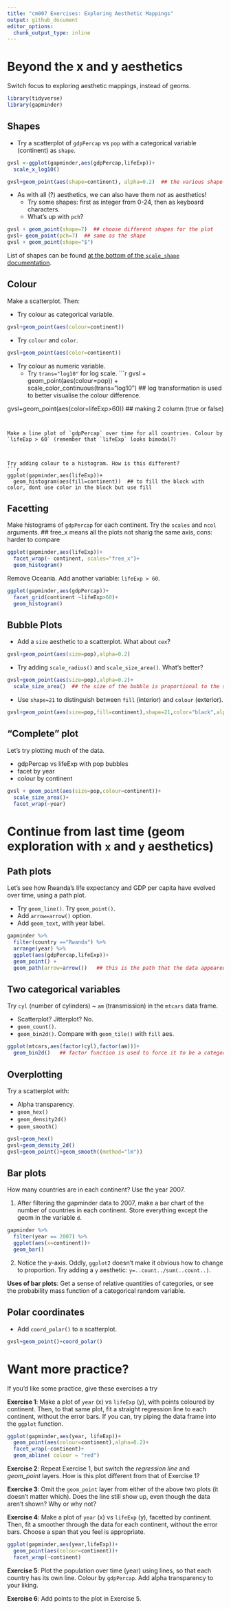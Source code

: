 ```yaml
---
title: "cm007 Exercises: Exploring Aesthetic Mappings"
output: github_document
editor_options: 
  chunk_output_type: inline
---
```




# Beyond the x and y aesthetics

Switch focus to exploring aesthetic mappings, instead of geoms. 

```r
library(tidyverse)
library(gapminder)
```


## Shapes

- Try a scatterplot of `gdpPercap` vs `pop` with a categorical variable (continent) as `shape`.

```r
gvsl <-ggplot(gapminder,aes(gdpPercap,lifeExp))+
  scale_x_log10()

gvsl+geom_point(aes(shape=continent), alpha=0.2)  ## the various shape is the continent
```




- As with all (?) aesthetics, we can also have them _not_ as aesthetics!
    - Try some shapes: first as integer from 0-24, then as keyboard characters.
    - What's up with `pch`?
    
```r
gvsl + geom_point(shape=7)  ## choose different shapes for the plot
gvsl+ geom_point(pch=7)  ## same as the shape
gvsl + geom_point(shape="$")
```
    

List of shapes can be found [at the bottom of the `scale_shape` documentation](https://ggplot2.tidyverse.org/reference/scale_shape.html).

## Colour

Make a scatterplot. Then:

- Try colour as categorical variable.
```r
gvsl+geom_point(aes(colour=continent))
```


- Try `colour` and `color`. 

```r
gvsl+geom_point(aes(color=continent))
```
- Try colour as numeric variable.
    - Try `trans="log10"` for log scale.
```r
gvsl + geom_point(aes(colour=pop)) + scale_color_continuous(trans="log10")  ## log transformation is used to better visualise the colour difference.

gvsl+geom_point(aes(color=lifeExp>60)) ## making 2 column (true or false)
```


Make a line plot of `gdpPercap` over time for all countries. Colour by `lifeExp > 60` (remember that `lifeExp` looks bimodal?)



Try adding colour to a histogram. How is this different?
```r
ggplot(gapminder,aes(lifeExp))+
  geom_histogram(aes(fill=continent))  ## to fill the block with color, dont use color in the block but use fill
```


## Facetting

Make histograms of `gdpPercap` for each continent. Try the `scales` and `ncol` arguments. 
## free_x means all the plots not sharig the same axis, cons: harder to compare
```r
ggplot(gapminder,aes(lifeExp))+
  facet_wrap(~ continent, scales="free_x")+
  geom_histogram()
```

Remove Oceania. Add another variable: `lifeExp > 60`. 
```r
ggplot(gapminder,aes(gdpPercap))+
  facet_grid(continent ~lifeExp>60)+
  geom_histogram()
```

## Bubble Plots

- Add a `size` aesthetic to a scatterplot. What about `cex`?
```r
gvsl+geom_point(aes(size=pop),alpha=0.2)
```

- Try adding `scale_radius()` and `scale_size_area()`. What's better?
```r
gvsl+geom_point(aes(size=pop),alpha=0.2)+
  scale_size_area()  ## the size of the bubble is proportional to the size of the poulation
```

- Use `shape=21` to distinguish between `fill` (interior) and `colour` (exterior).
```r
gvsl+geom_point(aes(size=pop,fill=continent),shape=21,color="black",alpha=0.2)
```


## "Complete" plot

Let's try plotting much of the data.

- gdpPercap vs lifeExp with pop bubbles
- facet by year
- colour by continent

```r
gvsl + geom_point(aes(size=pop,colour=continent))+
  scale_size_area()+
  facet_wrap(~year)
```



# Continue from last time (geom exploration with `x` and `y` aesthetics)

## Path plots

Let's see how Rwanda's life expectancy and GDP per capita have evolved over time, using a path plot.

- Try `geom_line()`. Try `geom_point()`.
- Add `arrow=arrow()` option.
- Add `geom_text`, with year label. 

```r
gapminder %>% 
  filter(country =="Rwanda") %>% 
  arrange(year) %>% 
  ggplot(aes(gdpPercap,lifeExp))+
  geom_point() +
  geom_path(arrow=arrow())   ## this is the path that the data appeared in the data frame
```



## Two categorical variables

Try `cyl` (number of cylinders) ~ `am` (transmission) in the `mtcars` data frame.

- Scatterplot? Jitterplot? No.
- `geom_count()`.
- `geom_bin2d()`. Compare with `geom_tile()` with `fill` aes.
```r
ggplot(mtcars,aes(factor(cyl),factor(am)))+
  geom_bin2d()   ## factor function is used to force it to be a category
```


## Overplotting

Try a scatterplot with:

- Alpha transparency.
- `geom_hex()`
- `geom_density2d()`
- `geom_smooth()`


```r
gvsl+geom_hex()
gvsl+geom_density_2d()
gvsl+geom_point()+geom_smooth((method="lm"))
```


## Bar plots

How many countries are in each continent? Use the year 2007.

1. After filtering the gapminder data to 2007, make a bar chart of the number of countries in each continent. Store everything except the geom in the variable `d`.

```r
gapminder %>% 
  filter(year == 2007) %>% 
  ggplot(aes(x=continent))+
  geom_bar()
```


2. Notice the y-axis. Oddly, `ggplot2` doesn't make it obvious how to change to proportion. Try adding a `y` aesthetic: `y=..count../sum(..count..)`.



__Uses of bar plots__: Get a sense of relative quantities of categories, or see the probability mass function of a categorical random variable.



## Polar coordinates

- Add `coord_polar()` to a scatterplot.
```r
gvsl+geom_point()+coord_polar()
```



# Want more practice?

If you'd like some practice, give these exercises a try

__Exercise 1__: Make a plot of `year` (x) vs `lifeExp` (y), with points coloured by continent. Then, to that same plot, fit a straight regression line to each continent, without the error bars. If you can, try piping the data frame into the `ggplot` function.

```r
ggplot(gapminder,aes(year, lifeExp))+
  geom_point(aes(colour=continent),alpha=0.2)+
  facet_wrap(~continent)+
  geom_abline( colour = "red")
```


__Exercise 2__: Repeat Exercise 1, but switch the _regression line_ and _geom\_point_ layers. How is this plot different from that of Exercise 1?

__Exercise 3__: Omit the `geom_point` layer from either of the above two plots (it doesn't matter which). Does the line still show up, even though the data aren't shown? Why or why not?

__Exercise 4__: Make a plot of `year` (x) vs `lifeExp` (y), facetted by continent. Then, fit a smoother through the data for each continent, without the error bars. Choose a span that you feel is appropriate.

```r
ggplot(gapminder,aes(year,lifeExp))+
  geom_point(aes(colour=continent))+
  facet_wrap(~continent)
```


__Exercise 5__: Plot the population over time (year) using lines, so that each country has its own line. Colour by `gdpPercap`. Add alpha transparency to your liking. 

__Exercise 6__: Add points to the plot in Exercise 5.